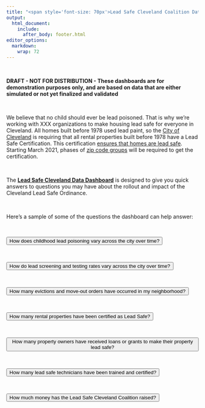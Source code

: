 ```yaml
---
title: "<span style='font-size: 70px'>Lead Safe Cleveland Coalition Data Dashboard</style>"
output: 
  html_document: 
    include: 
      after_body: footer.html
editor_options: 
  markdown: 
    wrap: 72
---
```


<br>

**DRAFT - NOT FOR DISTRIBUTION - These dashboards are for demonstration purposes only, and are based on data that are either simulated or not yet finalized and validated**

<br>

We believe that no child should ever be lead poisoned. That is why we're
working with XXX organizations to make housing lead safe for everyone in
Cleveland. All homes built before 1978 used lead paint, so the [City of
Cleveland](https://cityofcleveland.legistar.com/LegislationDetail.aspx?ID=3971384&GUID=55AA3B1D-224B-41FD-B228-FC528D10269C&Options=ID%7CText%7C&Search=lead)
is requiring that all rental properties built before 1978 have a Lead
Safe Certification. This certification [ensures that homes are lead
safe](https://leadsafecle.org/6steps). Starting March 2021, phases of
[zip code groups](https://leadsafecle.org/zip-code-groupings) will be
required to get the certification.

<br>

The [**Lead Safe Cleveland Data Dashboard**](https://cwru-urb-pov.shinyapps.io/lead_flexdashboard_shiny_selected_vars_mjh_ams_2_10_2021/) is designed to give you quick
answers to questions you may have about the rollout and impact of the
Cleveland Lead Safe Ordinance.

<br>

Here’s a sample of some of the questions the dashboard can help answer:


<br>

<a href="https://cwru-urb-pov.shinyapps.io/lead_flexdashboard_shiny_selected_vars_mjh_ams_2_10_2021/#section-baseline"><button type="button">How does childhood lead poisoning vary across the city over time?</button></a>

<br>


<a href="https://cwru-urb-pov.shinyapps.io/lead_flexdashboard_shiny_selected_vars_mjh_ams_2_10_2021/#section-implementation-and-monitoring"><button type="button">How do lead screening and testing rates vary across the city over time?</button></a>

<br>


<a href="https://cwru-urb-pov.shinyapps.io/lead_flexdashboard_shiny_selected_vars_mjh_ams_2_10_2021/#section-baseline-1"><button type="button">How many evictions and move-out orders have occurred in my neighborhood?</button></a>

<br>


<a href="https://cwru-urb-pov.shinyapps.io/lead_flexdashboard_shiny_selected_vars_mjh_ams_2_10_2021/#section-lead-safe-certification"><button type="button">How many rental properties have been certified as Lead Safe?</button></a>

<br>


<a href="https://cwru-urb-pov.shinyapps.io/lead_flexdashboard_shiny_selected_vars_mjh_ams_2_10_2021/#section-home-fund"><button type="button">How many property owners have received loans or grants to make their property lead safe?</button></a>

<br>


<a href="https://cwru-urb-pov.shinyapps.io/lead_flexdashboard_shiny_selected_vars_mjh_ams_2_10_2021/#section-resource-center"><button type="button">How many lead safe technicians have been trained and certified?</button></a>

<br>


<a href="https://cwru-urb-pov.shinyapps.io/lead_flexdashboard_shiny_selected_vars_mjh_ams_2_10_2021/#section-development-advocacy"><button type="button">How much money has the Lead Safe Cleveland Coalition raised?</button></a>

<br>


